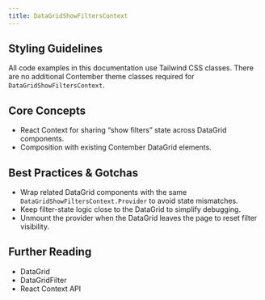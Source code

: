 ```yaml
---
title: DataGridShowFiltersContext
---
```


<!-- Edited by human: false -->
<!-- Examples count: 0 -->
<!-- Source examples: 0 -->
<!-- Playground examples: 0 -->
<!-- External examples: 0 -->
<!-- Import examples: 0 -->


## Styling Guidelines
All code examples in this documentation use Tailwind CSS classes.
There are no additional Contember theme classes required for `DataGridShowFiltersContext`.

## Core Concepts
- React Context for sharing “show filters” state across DataGrid components.
- Composition with existing Contember DataGrid elements.

## Best Practices & Gotchas
- Wrap related DataGrid components with the same `DataGridShowFiltersContext.Provider` to avoid state mismatches.
- Keep filter-state logic close to the DataGrid to simplify debugging.
- Unmount the provider when the DataGrid leaves the page to reset filter visibility.

## Further Reading
- DataGrid
- DataGridFilter
- React Context API

<!-- End of Generated Documentation -->
